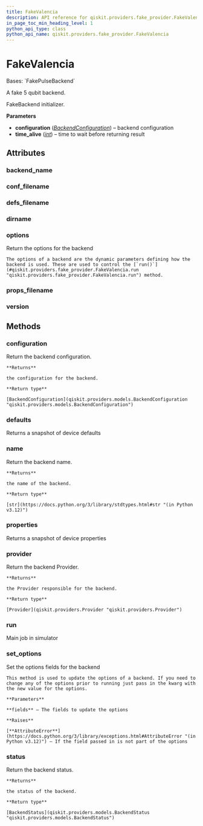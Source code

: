 ```yaml
---
title: FakeValencia
description: API reference for qiskit.providers.fake_provider.FakeValencia
in_page_toc_min_heading_level: 1
python_api_type: class
python_api_name: qiskit.providers.fake_provider.FakeValencia
---
```


# FakeValencia

<Class id="qiskit.providers.fake_provider.FakeValencia" isDedicatedPage={true} github="https://github.com/qiskit/qiskit/tree/stable/0.25/qiskit/providers/fake_provider/backends/valencia/fake_valencia.py" signature="qiskit.providers.fake_provider.FakeValencia">
  Bases: `FakePulseBackend`

  A fake 5 qubit backend.

  FakeBackend initializer.

  **Parameters**

  *   **configuration** ([*BackendConfiguration*](qiskit.providers.models.BackendConfiguration "qiskit.providers.models.BackendConfiguration")) – backend configuration
  *   **time\_alive** ([*int*](https://docs.python.org/3/library/functions.html#int "(in Python v3.12)")) – time to wait before returning result

  ## Attributes

  ### backend\_name

  <Attribute id="qiskit.providers.fake_provider.FakeValencia.backend_name" name="backend_name" attributeValue="'fake_valencia'" />

  ### conf\_filename

  <Attribute id="qiskit.providers.fake_provider.FakeValencia.conf_filename" name="conf_filename" attributeValue="'conf_valencia.json'" />

  ### defs\_filename

  <Attribute id="qiskit.providers.fake_provider.FakeValencia.defs_filename" name="defs_filename" attributeValue="'defs_valencia.json'" />

  ### dirname

  <Attribute id="qiskit.providers.fake_provider.FakeValencia.dirname" name="dirname" attributeValue="'/home/runner/work/qiskit/qiskit/.tox/docs/lib/python3.9/site-packages/qiskit/providers/fake_provider/backends/valencia'" />

  ### options

  <Attribute id="qiskit.providers.fake_provider.FakeValencia.options" name="options">
    Return the options for the backend

    The options of a backend are the dynamic parameters defining how the backend is used. These are used to control the [`run()`](#qiskit.providers.fake_provider.FakeValencia.run "qiskit.providers.fake_provider.FakeValencia.run") method.
  </Attribute>

  ### props\_filename

  <Attribute id="qiskit.providers.fake_provider.FakeValencia.props_filename" name="props_filename" attributeValue="'props_valencia.json'" />

  ### version

  <Attribute id="qiskit.providers.fake_provider.FakeValencia.version" name="version" attributeValue="1" />

  ## Methods

  ### configuration

  <Function id="qiskit.providers.fake_provider.FakeValencia.configuration" name="configuration" signature="configuration()">
    Return the backend configuration.

    **Returns**

    the configuration for the backend.

    **Return type**

    [BackendConfiguration](qiskit.providers.models.BackendConfiguration "qiskit.providers.models.BackendConfiguration")
  </Function>

  ### defaults

  <Function id="qiskit.providers.fake_provider.FakeValencia.defaults" name="defaults" signature="defaults()">
    Returns a snapshot of device defaults
  </Function>

  ### name

  <Function id="qiskit.providers.fake_provider.FakeValencia.name" name="name" signature="name()">
    Return the backend name.

    **Returns**

    the name of the backend.

    **Return type**

    [str](https://docs.python.org/3/library/stdtypes.html#str "(in Python v3.12)")
  </Function>

  ### properties

  <Function id="qiskit.providers.fake_provider.FakeValencia.properties" name="properties" signature="properties()">
    Returns a snapshot of device properties
  </Function>

  ### provider

  <Function id="qiskit.providers.fake_provider.FakeValencia.provider" name="provider" signature="provider()">
    Return the backend Provider.

    **Returns**

    the Provider responsible for the backend.

    **Return type**

    [Provider](qiskit.providers.Provider "qiskit.providers.Provider")
  </Function>

  ### run

  <Function id="qiskit.providers.fake_provider.FakeValencia.run" name="run" signature="run(run_input, **kwargs)">
    Main job in simulator
  </Function>

  ### set\_options

  <Function id="qiskit.providers.fake_provider.FakeValencia.set_options" name="set_options" signature="set_options(**fields)">
    Set the options fields for the backend

    This method is used to update the options of a backend. If you need to change any of the options prior to running just pass in the kwarg with the new value for the options.

    **Parameters**

    **fields** – The fields to update the options

    **Raises**

    [**AttributeError**](https://docs.python.org/3/library/exceptions.html#AttributeError "(in Python v3.12)") – If the field passed in is not part of the options
  </Function>

  ### status

  <Function id="qiskit.providers.fake_provider.FakeValencia.status" name="status" signature="status()">
    Return the backend status.

    **Returns**

    the status of the backend.

    **Return type**

    [BackendStatus](qiskit.providers.models.BackendStatus "qiskit.providers.models.BackendStatus")
  </Function>
</Class>

